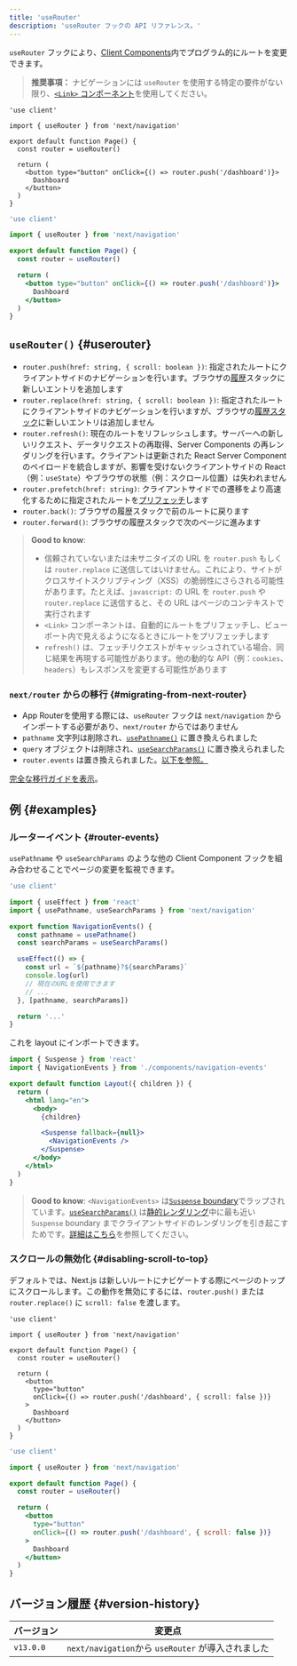 ```yaml
---
title: 'useRouter'
description: 'useRouter フックの API リファレンス。'
---
```


`useRouter` フックにより、[Client Components](/docs/app/building-your-application/rendering/client-components)内でプログラム的にルートを変更できます。

> **推奨事項：** ナビゲーションには `useRouter` を使用する特定の要件がない限り、[`<Link>` コンポーネント](/docs/app/building-your-application/routing/linking-and-navigating#link-component)を使用してください。

<Tabs>
<TabItem value="tsx" label="TypeScript">

```tsx title="app/example-client-component.tsx" switcher
'use client'

import { useRouter } from 'next/navigation'

export default function Page() {
  const router = useRouter()

  return (
    <button type="button" onClick={() => router.push('/dashboard')}>
      Dashboard
    </button>
  )
}
```

</TabItem>
<TabItem value="jsx" label="JavaScript">

```jsx title="app/example-client-component.js" switcher
'use client'

import { useRouter } from 'next/navigation'

export default function Page() {
  const router = useRouter()

  return (
    <button type="button" onClick={() => router.push('/dashboard')}>
      Dashboard
    </button>
  )
}
```

</TabItem>
</Tabs>

## `useRouter()` {#userouter}

- `router.push(href: string, { scroll: boolean })`: 指定されたルートにクライアントサイドのナビゲーションを行います。ブラウザの[履歴](https://developer.mozilla.org/docs/Web/API/History_API)スタックに新しいエントリを追加します
- `router.replace(href: string, { scroll: boolean })`: 指定されたルートにクライアントサイドのナビゲーションを行いますが、ブラウザの[履歴スタック](https://developer.mozilla.org/docs/Web/API/History_API)に新しいエントリは追加しません
- `router.refresh()`: 現在のルートをリフレッシュします。サーバーへの新しいリクエスト、データリクエストの再取得、Server Components の再レンダリングを行います。クライアントは更新された React Server Component のペイロードを統合しますが、影響を受けないクライアントサイドの React（例：`useState`）やブラウザの状態（例：スクロール位置）は失われません
- `router.prefetch(href: string)`: クライアントサイドでの遷移をより高速化するために指定されたルートを[プリフェッチ](/docs/app/building-your-application/routing/linking-and-navigating#2-prefetching)します
- `router.back()`: ブラウザの履歴スタックで前のルートに戻ります
- `router.forward()`: ブラウザの履歴スタックで次のページに進みます

> **Good to know**:
>
> - 信頼されていないまたは未サニタイズの URL を `router.push` もしくは `router.replace` に送信してはいけません。これにより、サイトがクロスサイトスクリプティング（XSS）の脆弱性にさらされる可能性があります。たとえば、`javascript:` の URL を `router.push` や `router.replace` に送信すると、その URL はページのコンテキストで実行されます
> - `<Link>` コンポーネントは、自動的にルートをプリフェッチし、ビューポート内で見えるようになるときにルートをプリフェッチします
> - `refresh()` は、フェッチリクエストがキャッシュされている場合、同じ結果を再現する可能性があります。他の動的な API（例：`cookies`、`headers`）もレスポンスを変更する可能性があります

### `next/router` からの移行 {#migrating-from-next-router}

- App Routerを使用する際には、`useRouter` フックは `next/navigation` からインポートする必要があり、`next/router` からではありません
- `pathname` 文字列は削除され、[`usePathname()`](/docs/app/api-reference/functions/use-pathname) に置き換えられました
- `query` オブジェクトは削除され、[`useSearchParams()`](/docs/app/api-reference/functions/use-search-params) に置き換えられました
- `router.events` は置き換えられました。[以下を参照。](#router-events)

[完全な移行ガイドを表示](/docs/app/building-your-application/upgrading/app-router-migration)。

## 例 {#examples}

### ルーターイベント {#router-events}

`usePathname` や `useSearchParams` のような他の Client Component フックを組み合わせることでページの変更を監視できます。

```jsx title="app/components/navigation-events.js"
'use client'

import { useEffect } from 'react'
import { usePathname, useSearchParams } from 'next/navigation'

export function NavigationEvents() {
  const pathname = usePathname()
  const searchParams = useSearchParams()

  useEffect(() => {
    const url = `${pathname}?${searchParams}`
    console.log(url)
    // 現在のURLを使用できます
    // ...
  }, [pathname, searchParams])

  return '...'
}
```

これを layout にインポートできます。

```jsx title="app/layout.js" highlight={2,10-12}
import { Suspense } from 'react'
import { NavigationEvents } from './components/navigation-events'

export default function Layout({ children }) {
  return (
    <html lang="en">
      <body>
        {children}

        <Suspense fallback={null}>
          <NavigationEvents />
        </Suspense>
      </body>
    </html>
  )
}
```

> **Good to know**: `<NavigationEvents>` は[`Suspense` boundary](/docs/app/building-your-application/routing/loading-ui-and-streaming#example)でラップされています。[`useSearchParams()`](/docs/app/api-reference/functions/use-search-params) は[静的レンダリング](/docs/app/building-your-application/rendering/server-components#static-rendering-default)中に最も近い `Suspense` boundary までクライアントサイドのレンダリングを引き起こすためです。[詳細はこちら](/docs/app/api-reference/functions/use-search-params#behavior)を参照してください。

### スクロールの無効化 {#disabling-scroll-to-top}

デフォルトでは、Next.js は新しいルートにナビゲートする際にページのトップにスクロールします。この動作を無効にするには、`router.push()` または `router.replace()` に `scroll: false` を渡します。

<Tabs>
<TabItem value="tsx" label="TypeScript">

```tsx title="app/example-client-component.tsx" switcher
'use client'

import { useRouter } from 'next/navigation'

export default function Page() {
  const router = useRouter()

  return (
    <button
      type="button"
      onClick={() => router.push('/dashboard', { scroll: false })}
    >
      Dashboard
    </button>
  )
}
```

</TabItem>
<TabItem value="jsx" label="JavaScript">

```jsx title="app/example-client-component.jsx" switcher
'use client'

import { useRouter } from 'next/navigation'

export default function Page() {
  const router = useRouter()

  return (
    <button
      type="button"
      onClick={() => router.push('/dashboard', { scroll: false })}
    >
      Dashboard
    </button>
  )
}
```

</TabItem>
</Tabs>

## バージョン履歴 {#version-history}

| バージョン | 変更点                                             |
| ---------- | -------------------------------------------------- |
| `v13.0.0`  | `next/navigation`から `useRouter` が導入されました |
